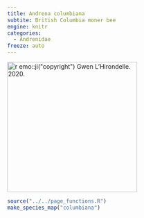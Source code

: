 ```yaml
---
title: Andrena columbiana
subtite: British Columbia moner bee
engine: knitr
categories:
  - Andrenidae
freeze: auto
---
```

[![`r emo::ji("copyright")` Gwen L'Hirondelle. 2020.](https://inaturalist-open-data.s3.amazonaws.com/photos/204553269/medium.jpg){height=300}](https://inaturalist.ca/observations/131938774)

```r
source("../../page_functions.R")
make_species_map("columbiana")
```
